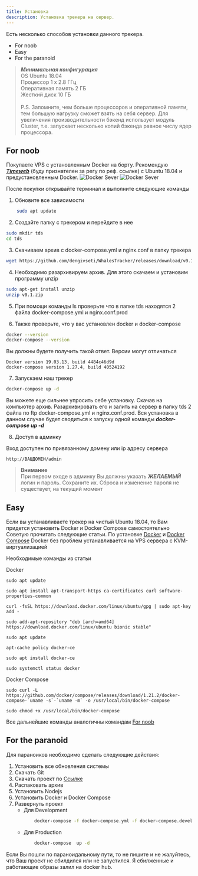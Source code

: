 ```yaml
---
title: Установка
description: Установка трекера на сервер.
---
```


Есть несколько способов установки данного трекера.
 - For noob
 - Easy
 - For the paranoid

> ***Минимальная конфигурация*** <br/> 
> OS Ubuntu 18.04 <br/> 
> Процессор 1 x 2.8 ГГц <br/> 
> Оперативная память 2 ГБ <br/>
> Жесткий диск 10 ГБ <br/> <br/>
> P.S. Запомните, чем больше процессоров и оперативной памяти, тем большую нагрузку сможет взять на себя сервер. Для увеличения производительности бэкенд использует модуль Cluster, т.е. запускает несколько копий бэкенда равное числу ядер процессора.

## For noob

Покупаете VPS c установленным Docker на борту. Рекомендую ***[Timeweb](https://timeweb.com/ru/?i=58331)*** (буду признателен за регу по реф. ссылке) c Ubuntu 18.04 и предустановленным Docker. 
![Docker Sever](/docker1.png)
![Docker Sever](/docker2.png)

После покупки открывайте терминал и выполните следующие команды

1. Обновите все зависимости
```sh
    sudo apt update
```

2. Создайте папку с трекером и перейдите в нее

```sh
sudo mkdir tds
cd tds
```

3. Скачиваем архив с docker-compose.yml и nginx.conf в папку трекера

```sh
wget https://github.com/dengivseti/WhalesTracker/releases/download/v0.1/v0.1.zip
```

4. Необходимо разархивируем архив. Для этого скачаем и установим программу unzip

```sh
sudo apt-get install unzip
unzip v0.1.zip
```

5. При помощи команды ls проверьте что в папке tds находятся 2 файла docker-compose.yml и nginx.conf.prod

6. Также проверьте, что у вас установлен docker и docker-compose

```sh
docker --version
docker-compose --version
```

Вы должны будете получить такой ответ. Версии могут отличаться

```
Docker version 19.03.13, build 4484c46d9d
docker-compose version 1.27.4, build 40524192
```

7. Запускаем наш трекер

```sh
docker-compose up -d
```

Вы можете еще сильнее упросить себе установку. Скачав на компьютер архив. Разархивировать его и залить на сервер в папку tds 2 файла по ftp docker-compose.yml и nginx.conf.prod. 
Вся установка в данном случае будет сводиться к запуску одной команды ***docker-compose up -d***

8. Доступ в админку

Вход доступен по привязанному домену или ip адресу сервера

```
http://ВАШДОМЕН/admin
```

> **Внимание** <br />
> При первом входе в админку Вы должны указать ***ЖЕЛАЕМЫЙ*** логин и пароль. Сохраните их. Сброса и изменение пароля не существует, на текущий момент

## Easy

Если вы устанавливаете трекер на чистый Ubuntu 18.04, то Вам придется установить Docker и Docker Compose самостоятельно
Советую прочитать следующие статьи. По установке [Docker](https://www.digitalocean.com/community/tutorials/docker-ubuntu-18-04-1-ru) и [Docker Compose](https://www.digitalocean.com/community/tutorials/how-to-install-docker-compose-on-ubuntu-18-04-ru)
Docker без проблем устанавливается на VPS сервера с KVM-виртуализацией

Необходимые команды из статьи

Docker 

```
sudo apt update

sudo apt install apt-transport-https ca-certificates curl software-properties-common

curl -fsSL https://download.docker.com/linux/ubuntu/gpg | sudo apt-key add -

sudo add-apt-repository "deb [arch=amd64] https://download.docker.com/linux/ubuntu bionic stable"

sudo apt update

apt-cache policy docker-ce

sudo apt install docker-ce

sudo systemctl status docker

```

Docker Compose

```
sudo curl -L https://github.com/docker/compose/releases/download/1.21.2/docker-compose-`uname -s`-`uname -m` -o /usr/local/bin/docker-compose

sudo chmod +x /usr/local/bin/docker-compose

```

Все дальнейшие команды аналогичны командам [For noob](#for-noob)

## For the paranoid

Для параноиков необходимо сделать следующие действия:

1. Установить все обновления системы
2. Скачать Git
3. Скачать проект по [Ссылке](https://github.com/dengivseti/WhalesTracker)
4. Распаковать архив
5. Установить Nodejs
6. Установить Docker и Docker Compose
7. Развернуть проект
    - Для Development
        ```sh
            docker-compose -f docker-compose.yml -f docker-compose.development.yml up --build
        ```
    - Для Production
        ```sh
            docker-compose  up -d
        ```

Если Вы пошли по параноидальному пути, то не пишите и не жалуйтесь, что Ваш проект не сбилдился или не запустился. Я сбилженные и работающие образы залил на docker hub.

